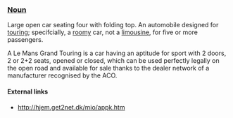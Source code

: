=== [[Noun]] ===

Large open car seating four with folding top. An automobile designed for [[touring]]; specifcially, a [[roomy]] car, not a [[limousine]], for five or more passengers.


A Le Mans Grand Touring is a car having an aptitude for sport with 2 doors, 2 or 2+2 seats, opened or closed, which can be used perfectly legally on the open road and available for sale thanks to the dealer network of a manufacturer recognised by the ACO.

==== External links ====
* http://hjem.get2net.dk/mio/appk.htm